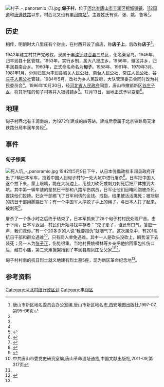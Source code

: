 {{Coord|39.794346|N|118.144538|E|display=title|type:adm3rd}}
[[File:村子_-_panoramio_(1).jpg|thumb]]
'''甸子村'''，位于[[河北省|河北省]][[唐山市|唐山市]][[丰润区|丰润区]][[银城铺镇|银城铺镇]]，[[112国道|112国道]]和[[唐遵铁路|唐遵铁路]]以东，村西北又设有[[丰润南站|丰润南站]]<ref name="唐山市新区地名志">唐山市新区地名委员会办公室编,唐山市新区地名志,西安地图出版社,1997-07,第95-96页</ref>。主要姓氏有徐、张、姚、鲁等<ref name="唐山市新区地名志" />。

==历史==

相传，明朝时大八里庄有个财主，在村西开设了旅店，称'''店子上'''，后改称'''店子'''<ref name="唐山市新区地名志" />。

1942年建立村共产党政权，隶属于[[丰滦迁联合县|丰滦迁联合县]]三总区，化名秦皇岛。1946年，归丰润县十区管辖。1953年，实行乡制，属大八里庄乡。1956年，撤区并乡，归丰润县南台乡。1960年，正式命名命名为'''甸子'''。1958年、1961年、1979年3月、1981年1月，分别归属为[[丰润县城关人民公社|丰润县城关人民公社]]、[[南台人民公社|南台人民公社]]、[[常庄人民公社|常庄人民公社]]、[[谷庄子人民公社|谷庄子人民公社]]管辖。1984年5月，改社为乡人民政府，大队管理委员会同时改为村民委员会<ref name="唐山市新区地名志" />。1996年10月30日，经[[河北省人民政府|河北省人民政府]]同意，唐山市撤销新区[[谷庄子乡|谷庄子乡]]，将其所辖的甸子村等并入银城铺乡<ref>{{Cite book|title=河北行政区划变更大典 1949-2005|last=许高飞编著|first=|publisher=北京：方志出版社|date=2006-05|isbn=7-80192-778-8|location=|pages=982-983}}</ref>。12月13日，当地正式予以变更<ref>{{Cite book|title=丰润要事实录|last=河北省唐山市丰润区地方志编纂委员会编|first=|publisher=石家庄：河北人民出版社|date=2007-04|isbn=978-7-202-04536-7|location=|pages=203}}</ref>。

== 地理 ==
甸子村西北有丰润南站，为1972年建成的四等站，建成后隶属于北京铁路局天津铁路分局丰润车务段<ref>{{Cite book|title=唐山市丰润区志 1978-2005 上|last=潘贵存主编；孙雅丽执行主编；唐山市丰润区地方志编纂委员会编|first=|publisher=北京：[[方志出版社|方志出版社]]|date=2010-12|isbn=978-7-5144-0022-9|location=|pages=188-189}}</ref>。

== 事件 ==
===甸子惨案===
[[File:死人坑_-_panoramio.jpg|thumb]]
1942年5月9日下午，从日本傀儡政权丰润县政府开出了7辆日本军车，拉着中国人到甸子村的一处大坑中进行屠杀<ref>{{Cite book|title=唐山革命遗址通览|last=中共唐山市委党史研究室编|first=|publisher=中国文献出版社|date=2011-09|isbn=978-7-5073-3365-7|location=|pages=317}}</ref>。日军把中国人逐个拉下来，蒙上眼睛，跪在大坑边上，用战刀砍死或刺刀刺死后把尸体推到大坑。其中第一辆车装的是抗日干部和八路军伤病员，日军让他们目睹同胞被杀死，要挟他们投降。妇女干部踢飞了日军利诱的金钱、戒指，结果被活活挑死；被捆绑的抗日干部用脚踹日军；有一个中国军人挣脱了手上的绳子，与日本人打了起来，被刺死<ref name="新区文史资料">{{cite book |author1=新区党史研究室 |coauthors=中国人民政治协商会议 唐山市新区委员会文教委员会 |title=新区文史资料 第1辑 |date=1992 |pages=193-196 |chapter=甸子惨案}}</ref>。

屠杀了一个多小时之后终于结束了，日本军抓来了28个甸子村村民处理尸首。由于下雨，日本军返回，村民们开始寻找幸存者：“鬼子走了，谁还有口气，答应一声，我们救你。”有一个20多岁的人说“我要报仇”就咽气了。这次屠杀中，有201名抗日干部和群众遇难<ref>中共唐山市委党史研究室编,唐山革命遗址通览,中国文献出版社,2011-09,第317页</ref>，只有两人幸免遇难。其中一人是砍头没砍上，瞬势滚下去装死；另一人为[[张子正|张子正]]，伤势很重。当地村民姚福林等乡亲把他抬回家包扎伤口后，藏在小庙，第二天用担架抬到了丰润县周凤庄岳父家<ref name="新区文史资料" /><ref>{{Cite book|title=唐山文史资料大全 丰润卷 上|last=陈绍增编委会主任；张爱艳编委会副主任；隆顺新主编；王丽娟，齐艳荣副主编；刘义轩，施文亚，廖海珠，陈文义，朱夙，高学编辑|first=|publisher=唐山市政协文史资料委员会|date=2013-01|isbn=|location=|pages=276-277}}</ref>。

甸子村村南的抗日烈士就义地建有烈土墓5座，现为新区革命纪念地<ref name="唐山市新区地名志" />。

{{Panorama
|image      = File:村子 - panoramio (2).jpg
|height     = 230
|caption    = 2011年7月24日的抗日烈士就义地。
}}

==参考资料==
{{reflist}}

[[Category:河北村级行政区划|Category:河北村级行政区划]]
[[Category:丰润区|Category:丰润区]]